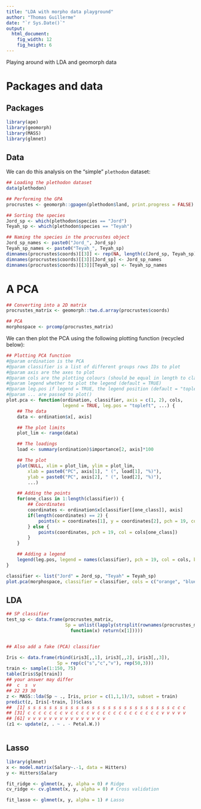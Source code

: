 ```yaml
---
title: "LDA with morpho data playground"
author: "Thomas Guillerme"
date: "`r Sys.Date()`"
output:
  html_document:
    fig_width: 12
    fig_height: 6
---
```


Playing around with LDA and geomorph data

# Packages and data

## Packages

```r
library(ape)
library(geomorph)
library(MASS)
library(glmnet)
```

## Data

We can do this analysis on the "simple" `plethodon` dataset:

```r
## Loading the plethodon dataset
data(plethodon)

## Performing the GPA
procrustes <- geomorph::gpagen(plethodon$land, print.progress = FALSE)

## Sorting the species
Jord_sp <- which(plethodon$species == "Jord")
Teyah_sp <- which(plethodon$species == "Teyah")

## Naming the species in the procrustes object
Jord_sp_names <- paste0("Jord_", Jord_sp)
Teyah_sp_names <- paste0("Teyah_", Teyah_sp)
dimnames(procrustes$coords)[[3]] <- rep(NA, length(c(Jord_sp, Teyah_sp)))
dimnames(procrustes$coords)[[3]][Jord_sp] <- Jord_sp_names
dimnames(procrustes$coords)[[3]][Teyah_sp] <- Teyah_sp_names
```

# A PCA

```r
## Converting into a 2D matrix
procrustes_matrix <- geomorph::two.d.array(procrustes$coords)

## PCA
morphospace <- prcomp(procrustes_matrix)
```

We can then plot the PCA using the following plotting function (recycled below):

```r
## Plotting PCA function
#@param ordination is the PCA
#@param classifier is a list of different groups rows IDs to plot
#@param axis are the axes to plot
#@param cols are the plotting colours (should be equal in length to classifier argument)
#@param legend whether to plot the legend (default = TRUE)
#@param leg.pos if legend = TRUE, the legend position (default = "topleft")
#@param ... are passed to plot()
plot.pca <- function(ordination, classifier, axis = c(1, 2), cols,
                     legend = TRUE, leg.pos = "topleft", ...) {
    ## The data
    data <- ordination$x[, axis]

    ## The plot limits
    plot_lim <- range(data)

    ## The loadings
    load <- summary(ordination)$importance[2, axis]*100

    ## The plot
    plot(NULL, xlim = plot_lim, ylim = plot_lim,
        xlab = paste0("PC", axis[1], " (", load[1], "%)"),
        ylab = paste0("PC", axis[2], " (", load[2], "%)"),
        ...)

    ## Adding the points
    for(one_class in 1:length(classifier)) {
        ## Coordinates
        coordinates <- ordination$x[classifier[[one_class]], axis]
        if(length(coordinates) == 2) {
            points(x = coordinates[1], y = coordinates[2], pch = 19, col = cols[one_class])
        } else {
            points(coordinates, pch = 19, col = cols[one_class])
        }
    }

    ## Adding a legend
    legend(leg.pos, legend = names(classifier), pch = 19, col = cols, bty = "n")
}
```

```r
classifier <- list("Jord" = Jord_sp, "Teyah" = Teyah_sp)
plot.pca(morphospace, classifier = classifier, cols = c("orange", "blue"), main = "Tips only")
```


## LDA

```r
## SP classifier
test_sp <- data.frame(procrustes_matrix,
                      Sp = unlist(lapply(strsplit(rownames(procrustes_matrix), split = "_"),
                        function(x) return(x[1]))))


## Also add a fake (PCA) classifier

Iris <- data.frame(rbind(iris3[,,1], iris3[,,2], iris3[,,3]),
                   Sp = rep(c("s","c","v"), rep(50,3)))
train <- sample(1:150, 75)
table(Iris$Sp[train])
## your answer may differ
##  c  s  v
## 22 23 30
z <- MASS::lda(Sp ~ ., Iris, prior = c(1,1,1)/3, subset = train)
predict(z, Iris[-train, ])$class
##  [1] s s s s s s s s s s s s s s s s s s s s s s s s s s s c c c
## [31] c c c c c c c v c c c c v c c c c c c c c c c c c v v v v v
## [61] v v v v v v v v v v v v v v v
(z1 <- update(z, . ~ . - Petal.W.))



```


## Lasso

```r
library(glmnet)
x <- model.matrix(Salary~.-1, data = Hitters)
y <- Hitters$Salary

fit_ridge <- glmnet(x, y, alpha = 0) # Ridge
cv_ridge <- cv.glmnet(x, y, alpha = 0) # Cross validation

fit_lasso <- glmnet(x, y, alpha = 1) # Lasso
```
